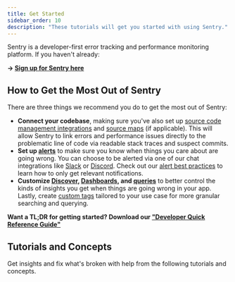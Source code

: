 ```yaml
---
title: Get Started
sidebar_order: 10
description: "These tutorials will get you started with using Sentry."
---
```


Sentry is a developer-first error tracking and performance monitoring platform. If you haven't already:

**→ [Sign up for Sentry here](https://sentry.io/signup/)**

## How to Get the Most Out of Sentry

There are three things we recommend you do to get the most out of Sentry:

- **Connect your codebase**, making sure you've also set up [source code management integrations](/product/integrations/source-code-mgmt/) and [source maps](/product/sentry-basics/integrate-frontend/upload-source-maps/) (if applicable). This will allow Sentry to link errors and performance issues directly to the problematic line of code via readable stack traces and suspect commits.
- **Set up [alerts](/product/alerts/)** to make sure you know when things you care about are going wrong. You can choose to be alerted via one of our chat integrations like [Slack](/product/integrations/notification-incidents/slack/) or [Discord](/product/integrations/notification-incidents/discord/). Check out our [alert best practices](/product/alerts/best-practices/) to learn how to only get relevant notifications.
- **Customize [Discover](/product/discover-queries/), [Dashboards](/product/dashboards/), and [queries](/product/discover-queries/query-builder/)** to better control the kinds of insights you get when things are going wrong in your app. Lastly, create [custom tags](/concepts/search/searchable-properties/#custom-tags) tailored to your use case for more granular searching and querying.

**Want a TL;DR for getting started? Download our ["Developer Quick Reference Guide"](/pdfs/developer-quick-reference-guide.pdf)**

## Tutorials and Concepts

Get insights and fix what's broken with help from the following tutorials and concepts.

<PageGrid />
